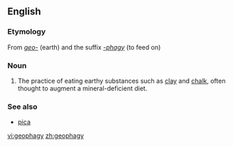 ==English==
{{wikipedia}}

===Etymology===
From ''[[geo-]]'' (earth) and the suffix ''[[-phagy]]'' (to feed on)

===Noun===
{{en-noun|geophagies}}
#The practice of eating earthy substances such as [[clay]] and [[chalk]], often thought to augment a mineral-deficient diet.

===See also===
*[[pica]]

[[vi:geophagy]]
[[zh:geophagy]]